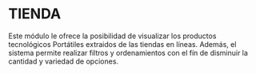 
# **TIENDA**

Este módulo le ofrece la posibilidad de visualizar los productos tecnológicos Portátiles extraidos de las tiendas en líneas. Además, el sistema permite realizar filtros y ordenamientos con el fín de disminuir la cantidad y variedad de opciones.
